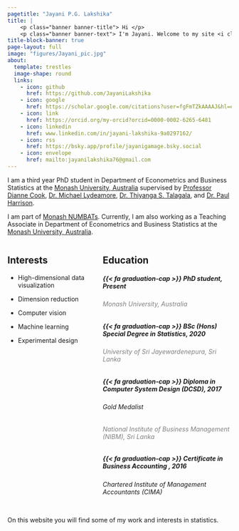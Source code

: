 ```yaml
---
pagetitle: "Jayani P.G. Lakshika"
title: |
    <p class="banner banner-title"> Hi </p>
    <p class="banner banner-text"> I'm Jayani. Welcome to my site <i class="fa-solid fa-dog"></i> </p>
title-block-banner: true
page-layout: full
image: "figures/Jayani_pic.jpg"
about:
  template: trestles
  image-shape: round
  links:
    - icon: github
      href: https://github.com/JayaniLakshika
    - icon: google
      href: https://scholar.google.com/citations?user=fgFmTZkAAAAJ&hl=en
    - icon: link
      href: https://orcid.org/my-orcid?orcid=0000-0002-6265-6481
    - icon: linkedin
      href: www.linkedin.com/in/jayani-lakshika-9a0297162/
    - icon: rss
      href: https://bsky.app/profile/jayanigamage.bsky.social
    - icon: envelope
      href: mailto:jayanilakshika76@gmail.com
---
```


I am a third year PhD student in Department of Econometrics and Business Statistics at the [Monash University, Australia](https://www.monash.edu/business/ebs) supervised by [Professor Dianne Cook](http://www.dicook.org/), [Dr. Michael Lydeamore](https://research.monash.edu/en/persons/michael-lydeamore), [Dr. Thiyanga S. Talagala](https://thiyanga.netlify.app/), and [Dr. Paul Harrison](https://research.monash.edu/en/persons/paul-harrison).

I am part of [Monash NUMBATs](https://numbat.space/). Currently, I am also working as a Teaching Associate in Department of Econometrics and Business Statistics at the [Monash University, Australia](https://www.monash.edu/business/ebs).

::::: columns
::: {.column width="40%"}
## Interests

-   High-dimensional data visualization

-   Dimension reduction

-   Computer vision

-   Machine learning

-   Experimental design
:::

::: {.column width="60%"}
## Education

##### {{< fa graduation-cap >}} PhD student, Present

###### Monash University, Australia {style="color: gray"}

##### {{< fa graduation-cap >}} BSc (Hons) Special Degree in Statistics, 2020

###### University of Sri Jayewardenepura, Sri Lanka {style="color: gray"}

##### {{< fa graduation-cap >}} Diploma in Computer System Design (DCSD), 2017

###### Gold Medalist

###### National Institute of Business Management (NIBM), Sri Lanka {style="color: gray"}

##### {{< fa graduation-cap >}} Certificate in Business Accounting , 2016

###### Chartered Institute of Management Accountants (CIMA)
:::
:::::

On this website you will find some of my work and interests in statistics.

